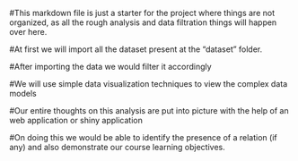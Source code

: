 #This markdown file is just a starter for the project where things are not organized, as all the rough analysis and data filtration things will happen over here.

#At first we will import all the dataset present at the "dataset" folder.

#After importing the data we would filter it accordingly

#We will use simple data visualization techniques to view the complex data models

#Our entire thoughts on this analysis are put into picture with the help of an web application or shiny application

#On doing this we would be able to identify the presence of a relation (if any) and also demonstrate our course learning objectives.
